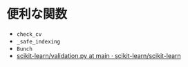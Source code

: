 # 便利な関数

- `check_cv`
- `_safe_indexing`
- `Bunch`
- [scikit\-learn/validation\.py at main · scikit\-learn/scikit\-learn](https://github.com/scikit-learn/scikit-learn/blob/main/sklearn/utils/validation.py)